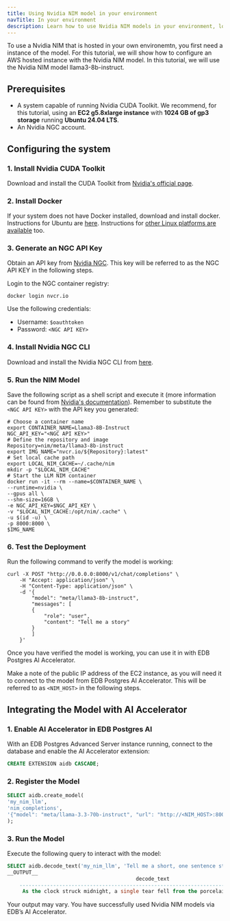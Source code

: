 ```yaml
---
title: Using Nvidia NIM model in your environment
navTitle: In your environment
description: Learn how to use Nvidia NIM models in your environment, locally or in your private cloud.
---
```


To use a Nvidia NIM that is hosted in your own environemtn, you first need a instance of the model. For this tutorial, we will show how to configure an AWS hosted instance with the Nvidia NIM model. In this tutorial, we will use the Nvidia NIM model llama3-8b-instruct.

## Prerequisites

* A system capable of running Nvidia CUDA Toolkit. We recommend, for this tutorial, using an **EC2 g5.8xlarge instance** with **1024 GB of gp3 storage** running **Ubuntu 24.04 LTS**.
* An Nvidia NGC account.

## Configuring the system

### 1. Install Nvidia CUDA Toolkit

Download and install the CUDA Toolkit from [Nvidia's official page](https://developer.nvidia.com/cuda-downloads?target_os=Linux&target_arch=x86_64&Distribution=Ubuntu&target_version=24.04&target_type=deb_local).

### 2. Install Docker

If your system does not have Docker installed, download and install docker.
Instructions for Ubuntu are [here](https://docs.docker.com/engine/install/ubuntu/).
Instructions for [other Linux platforms are available](https://docs.docker.com/engine/install/) too.

### 3. Generate an NGC API Key

Obtain an API key from [Nvidia NGC](https://org.ngc.nvidia.com/setup/api-key). This key will be referred to as the NGC API KEY in the following steps.

Login to the NGC container registry:

```shell
docker login nvcr.io
```

Use the following credentials:

* Username: `$oauthtoken`
* Password: `<NGC API KEY>`

### 4. Install Nvidia NGC CLI

Download and install the Nvidia NGC CLI from [here](https://org.ngc.nvidia.com/setup/installers/cli).

### 5. Run the NIM Model

Save the following script as a shell script and execute it (more information can be found from [Nvidia's documentation](https://docs.nvidia.com/nim/large-language-models/latest/getting-started.html#serving-models-from-local-assets)). Remember to substitute the `<NGC API KEY>` with the API key you generated:

```shell
# Choose a container name
export CONTAINER_NAME=Llama3-8B-Instruct
NGC_API_KEY="<NGC API KEY>"
# Define the repository and image
Repository=nim/meta/llama3-8b-instruct
export IMG_NAME="nvcr.io/${Repository}:latest"
# Set local cache path
export LOCAL_NIM_CACHE=~/.cache/nim
mkdir -p "$LOCAL_NIM_CACHE"
# Start the LLM NIM container
docker run -it --rm --name=$CONTAINER_NAME \
--runtime=nvidia \
--gpus all \
--shm-size=16GB \
-e NGC_API_KEY=$NGC_API_KEY \
-v "$LOCAL_NIM_CACHE:/opt/nim/.cache" \
-u $(id -u) \
-p 8000:8000 \
$IMG_NAME 
```

### 6. Test the Deployment

Run the following command to verify the model is working:

```shell
curl -X POST "http://0.0.0.0:8000/v1/chat/completions" \
    -H "Accept: application/json" \
    -H "Content-Type: application/json" \
    -d '{
        "model": "meta/llama3-8b-instruct",
        "messages": [
        {
            "role": "user",
            "content": "Tell me a story"
        }
        ]
    }'
```

Once you have verified the model is working, you can use it in with EDB Postgres AI Accelerator.

Make a note of the public IP address of the EC2 instance, as you will need it to connect to the model from EDB Postgres AI Accelerator. This will be referred to as `<NIM_HOST>` in the following steps.

## Integrating the Model with AI Accelerator

### 1. Enable AI Accelerator in EDB Postgres AI

With an EDB Postgres Advanced Server instance running, connect to the database and enable the AI Accelerator extension:

```sql
CREATE EXTENSION aidb CASCADE;
```

### 2. Register the Model

```sql
SELECT aidb.create_model(
'my_nim_llm',
'nim_completions',
'{"model": "meta/llama-3.3-70b-instruct", "url": "http://<NIM_HOST>:8000/v1/chat/completions"}'::JSONB
);
```

### 3. Run the Model

Execute the following query to interact with the model:

```sql
SELECT aidb.decode_text('my_nim_llm', 'Tell me a short, one sentence story');
__OUTPUT__
                                          decode_text                                       
    ----------------------------------------------------------------------------------------
     As the clock struck midnight, a single tear fell from the porcelain doll's glassy eye.
```

Your output may vary. You have successfully used Nvidia NIM models via EDB’s AI Accelerator.
